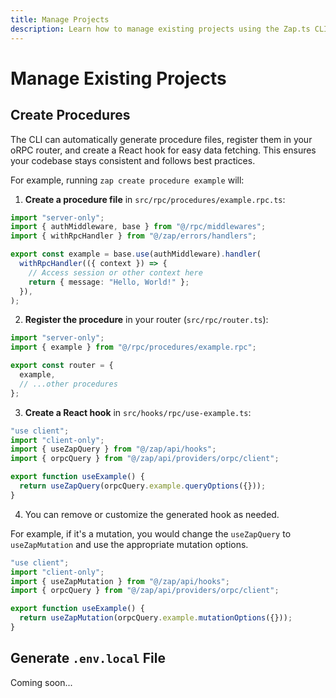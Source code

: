 ```yaml
---
title: Manage Projects
description: Learn how to manage existing projects using the Zap.ts CLI.
---
```


# Manage Existing Projects

## Create Procedures

The CLI can automatically generate procedure files, register them in your oRPC router, and create a React hook for easy data fetching. This ensures your codebase stays consistent and follows best practices.

For example, running `zap create procedure example` will:

1. **Create a procedure file** in `src/rpc/procedures/example.rpc.ts`:

```ts
import "server-only";
import { authMiddleware, base } from "@/rpc/middlewares";
import { withRpcHandler } from "@/zap/errors/handlers";

export const example = base.use(authMiddleware).handler(
  withRpcHandler(({ context }) => {
    // Access session or other context here
    return { message: "Hello, World!" };
  }),
);
```

2. **Register the procedure** in your router (`src/rpc/router.ts`):

```ts
import "server-only";
import { example } from "@/rpc/procedures/example.rpc";

export const router = {
  example,
  // ...other procedures
};
```

3. **Create a React hook** in `src/hooks/rpc/use-example.ts`:

```ts
"use client";
import "client-only";
import { useZapQuery } from "@/zap/api/hooks";
import { orpcQuery } from "@/zap/api/providers/orpc/client";

export function useExample() {
  return useZapQuery(orpcQuery.example.queryOptions({}));
}
```

4. You can remove or customize the generated hook as needed.

For example, if it's a mutation, you would change the `useZapQuery` to `useZapMutation` and use the appropriate mutation options.

```ts
"use client";
import "client-only";
import { useZapMutation } from "@/zap/api/hooks";
import { orpcQuery } from "@/zap/api/providers/orpc/client";

export function useExample() {
  return useZapMutation(orpcQuery.example.mutationOptions({}));
}
```

## Generate `.env.local` File

Coming soon...